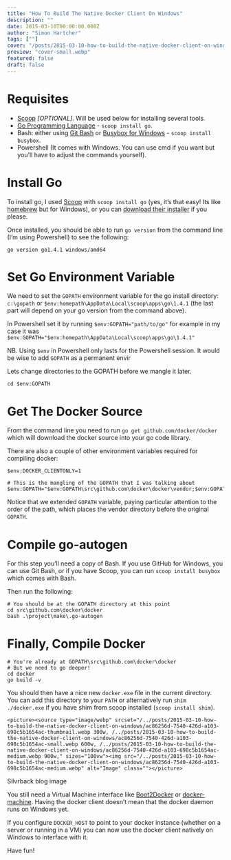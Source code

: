 ```yaml
---
title: "How To Build The Native Docker Client On Windows"
description: ""
date: 2015-03-10T00:00:00.000Z
author: "Simon Hartcher"
tags: [""]
cover: "/posts/2015-03-10-how-to-build-the-native-docker-client-on-windows/cover-xlarge.webp"
preview: "cover-small.webp"
featured: false
draft: false
---
```


# Requisites

- [Scoop](http://scoop.sh/) _[OPTIONAL]_. Will be used below for installing several tools.
- [Go Programming Language](https://golang.org/doc/install) - `scoop install go`.
- Bash: either using [Git Bash](https://msysgit.github.io/) or [Busybox for Windows](http://intgat.tigress.co.uk/rmy/busybox/index.html) - `scoop install busybox`.
- Powershell (It comes with Windows. You can use cmd if you want but you’ll have to adjust the commands yourself).

# Install Go


To install go, I used [Scoop](http://scoop.sh/) with `scoop install go` (yes, it’s that easy! Its like [homebrew](http://brew.sh/) but for Windows), or you can [download their installer](https://golang.org/doc/install) if you please.


Once installed, you should be able to run `go version` from the command line (I’m using Powershell) to see the following:


`go version go1.4.1 windows/amd64`


# Set Go Environment Variable


We need to set the `GOPATH` environment variable for the go install directory: `c:\gopath` or `$env:homepath\AppData\Local\scoop\apps\go\1.4.1` (the last part will depend on your go version from the command above).


In Powershell set it by running `$env:GOPATH="path/to/go"` for example in my case it was `$env:GOPATH="$env:homepath\AppData\Local\scoop\apps\go\1.4.1"`


NB. Using `$env` in Powershell only lasts for the Powershell session. It would be wise to add `GOPATH` as a permanent envir


Lets change directories to the GOPATH before we mangle it later.


```
cd $env:GOPATH
```


# Get The Docker Source


From the command line you need to run `go get github.com/docker/docker` which will download the docker source into your go code library.


There are also a couple of other environment variables required for compiling docker:


```
$env:DOCKER_CLIENTONLY=1

# This is the mangling of the GOPATH that I was talking about
$env:GOPATH="$env:GOPATH\src\github.com\docker\docker\vendor;$env:GOPATH"
```


Notice that we extended `GOPATH` variable, paying particular attention to the order of the path, which places the vendor directory before the original `GOPATH`.


# Compile go-autogen


For this step you’ll need a copy of Bash. If you use GitHub for Windows, you can use Git Bash, or if you have Scoop, you can run `scoop install busybox` which comes with Bash.


Then run the following:


```
# You should be at the GOPATH directory at this point
cd src\github.com\docker\docker
bash .\project\make\.go-autogen
```


# Finally, Compile Docker


```
# You're already at GOPATH\src\github.com\docker\docker
# But we need to go deeper!
cd docker
go build -v
```


You should then have a nice new `docker.exe` file in the current directory. You can add this directory to your `PATH` or alternatively run `shim ./docker.exe` if you have shim from scoop installed (`scoop install shim`).


```=html
<picture><source type="image/webp" srcset="/../posts/2015-03-10-how-to-build-the-native-docker-client-on-windows/ac86256d-7540-426d-a103-698c5b1654ac-thumbnail.webp 300w, /../posts/2015-03-10-how-to-build-the-native-docker-client-on-windows/ac86256d-7540-426d-a103-698c5b1654ac-small.webp 600w, /../posts/2015-03-10-how-to-build-the-native-docker-client-on-windows/ac86256d-7540-426d-a103-698c5b1654ac-medium.webp 900w," sizes="100vw"><img src="/../posts/2015-03-10-how-to-build-the-native-docker-client-on-windows/ac86256d-7540-426d-a103-698c5b1654ac-medium.webp" alt="Image" class=""></picture>
```



Silvrback blog image


You still need a Virtual Machine interface like [Boot2Docker](http://boot2docker.io/) or [docker-machine](https://github.com/docker/machine). Having the docker client doesn’t mean that the docker daemon runs on Windows yet.


If you configure `DOCKER_HOST` to point to your docker instance (whether on a server or running in a VM) you can now use the docker client natively on Windows to interface with it.


Have fun!


